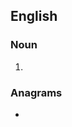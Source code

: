 ==English==

===Noun===
{{head|en|noun form}}

# {{plural of|en|amuser}}

===Anagrams===
* {{anagrams|en|a=aemrssu|Erasmus|Mausers|Semraus|assumer|masseur}}